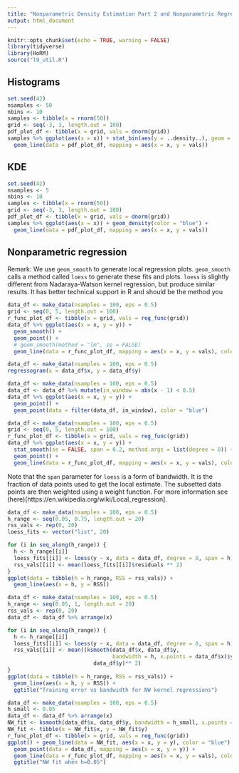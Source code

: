 ```yaml
---
title: "Nonparametric Density Estimation Part 2 and Nonparametric Regression"
output: html_document
---
```


```r
knitr::opts_chunk$set(echo = TRUE, warning = FALSE)
library(tidyverse)
library(HoRM)
source("l9_util.R")
```

## Histograms

```r
set.seed(42)
nsamples <- 50
nbins <- 10
samples <- tibble(x = rnorm(50))
grid <- seq(-3, 3, length.out = 100)
pdf_plot_df <- tibble(x = grid, vals = dnorm(grid))
samples %>% ggplot(aes(x = x)) + stat_bin(aes(y = ..density..), geom = "step", bins = nbins, color = "blue") +
  geom_line(data = pdf_plot_df, mapping = aes(x = x, y = vals))

```

## KDE

```r
set.seed(42)
nsamples <- 5
nbins <- 10
samples <- tibble(x = rnorm(50))
grid <- seq(-3, 3, length.out = 100)
pdf_plot_df <- tibble(x = grid, vals = dnorm(grid))
samples %>% ggplot(aes(x = x)) + geom_density(color = "blue") +
  geom_line(data = pdf_plot_df, mapping = aes(x = x, y = vals))

```
## Nonparametric regression

Remark: We use `geom_smooth` to generate local regression plots. `geom_smooth` calls a method called `loess` to generate these fits and plots. `loess` is slightly different from Nadaraya-Watson kernel regression, but produce similar results. It has better technical support in R and should be the method you 

```r
data_df <- make_data(nsamples = 100, eps = 0.5)
grid <- seq(0, 5, length.out = 100)
r_func_plot_df <- tibble(x = grid, vals = reg_func(grid))
data_df %>% ggplot(aes(x = x, y = y)) + 
  geom_smooth() +
  geom_point() +
  # geom_smooth(method = "lm", se = FALSE)
  geom_line(data = r_func_plot_df, mapping = aes(x = x, y = vals), color = "red") + ylim(-1.5, 3)

```

```r
data_df <- make_data(nsamples = 100, eps = 0.5)
regressogram(x = data_df$x, y = data_df$y)

```
```r
data_df <- make_data(nsamples = 100, eps = 0.5)
data_df <- data_df %>% mutate(in_window = abs(x - 1) < 0.5) 
data_df %>% ggplot(aes(x = x, y = y)) + 
  geom_point() +
  geom_point(data = filter(data_df, in_window), color = "blue")

```

```r
data_df <- make_data(nsamples = 100, eps = 0.5)
grid <- seq(0, 5, length.out = 100)
r_func_plot_df <- tibble(x = grid, vals = reg_func(grid))
data_df %>% ggplot(aes(x = x, y = y)) + 
  stat_smooth(se = FALSE, span = 0.2, method.args = list(degree = 0)) +
  geom_point() +
  geom_line(data = r_func_plot_df, mapping = aes(x = x, y = vals), color = "red") + ylim(-1.5, 3)

```

Note that the `span` parameter for `loess` is a form of bandwidth. It is the fraction of data points used to get the local estimate. The subsetted data points are then weighted using a weight function. For more information see (here)[https://en.wikipedia.org/wiki/Local_regression].

```r
data_df <- make_data(nsamples = 100, eps = 0.5)
h_range <- seq(0.05, 0.75, length.out = 20)
rss_vals <- rep(0, 20)
loess_fits <- vector("list", 20)

for (i in seq_along(h_range)) {
  h <- h_range[[i]]
  loess_fits[[i]] <- loess(y ~ x, data = data_df, degree = 0, span = h)
  rss_vals[[i]] <- mean(loess_fits[[i]]$residuals ** 2)
}
ggplot(data = tibble(h = h_range, RSS = rss_vals)) + 
  geom_line(aes(x = h, y = RSS))
```

```r

data_df <- make_data(nsamples = 100, eps = 0.5)
h_range <- seq(0.05, 1, length.out = 20)
rss_vals <- rep(0, 20)
data_df <- data_df %>% arrange(x)

for (i in seq_along(h_range)) {
  h <- h_range[[i]]
  loess_fits[[i]] <- loess(y ~ x, data = data_df, degree = 0, span = h)
  rss_vals[[i]] <- mean((ksmooth(data_df$x, data_df$y, 
                                 bandwidth = h, x.points = data_df$x)$y - 
                           data_df$y)** 2)
}
ggplot(data = tibble(h = h_range, RSS = rss_vals)) + 
  geom_line(aes(x = h, y = RSS)) + 
  ggtitle("Training error vs bandwidth for NW kernel regressions")
```
```r

data_df <- make_data(nsamples = 100, eps = 0.5)
h_small <- 0.05
data_df <- data_df %>% arrange(x)
NW_fit <- ksmooth(data_df$x, data_df$y, bandwidth = h_small, x.points = data_df$x)
NW_fit <- tibble(x = NW_fit$x, y = NW_fit$y)
r_func_plot_df <- tibble(x = grid, vals = reg_func(grid))
ggplot() + geom_line(data = NW_fit, aes(x = x, y = y), color = "blue") +
  geom_point(data = data_df, mapping = aes(x = x, y = y)) +
  geom_line(data = r_func_plot_df, mapping = aes(x = x, y = vals), color = "red") +
  ggtitle("NW fit when h=0.05")

```
